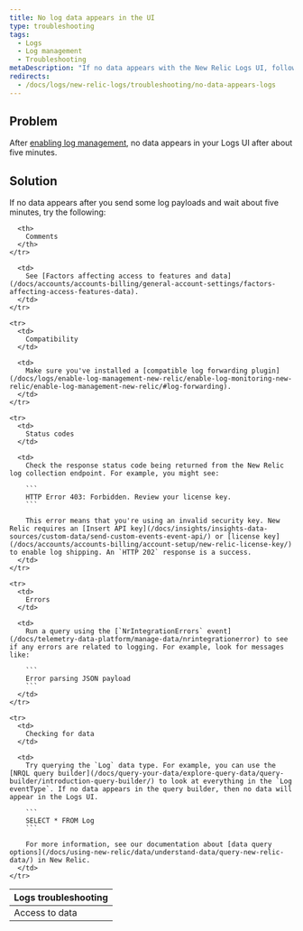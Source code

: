 ```yaml
---
title: No log data appears in the UI
type: troubleshooting
tags:
  - Logs
  - Log management
  - Troubleshooting
metaDescription: "If no data appears with the New Relic Logs UI, follow these troubleshooting tips."
redirects:
  - /docs/logs/new-relic-logs/troubleshooting/no-data-appears-logs
---
```


## Problem

After [enabling log management](/docs/logs/new-relic-logs/enable-logs/enable-new-relic-logs), no data appears in your Logs UI after about five minutes.

## Solution

If no data appears after you send some log payloads and wait about five minutes, try the following:

<table>
  <thead>
    <tr>
      <th>
        Logs troubleshooting
      </th>

      <th>
        Comments
      </th>
    </tr>
  </thead>

  <tbody>
    <tr>
      <td>
        Access to data
      </td>

      <td>
        See [Factors affecting access to features and data](/docs/accounts/accounts-billing/general-account-settings/factors-affecting-access-features-data).
      </td>
    </tr>

    <tr>
      <td>
        Compatibility
      </td>

      <td>
        Make sure you've installed a [compatible log forwarding plugin](/docs/logs/enable-log-management-new-relic/enable-log-monitoring-new-relic/enable-log-management-new-relic/#log-forwarding).
      </td>
    </tr>

    <tr>
      <td>
        Status codes
      </td>

      <td>
        Check the response status code being returned from the New Relic log collection endpoint. For example, you might see:

        ```
        HTTP Error 403: Forbidden. Review your license key.
        ```

        This error means that you're using an invalid security key. New Relic requires an [Insert API key](/docs/insights/insights-data-sources/custom-data/send-custom-events-event-api/) or [license key](/docs/accounts/accounts-billing/account-setup/new-relic-license-key/) to enable log shipping. An `HTTP 202` response is a success.
      </td>
    </tr>

    <tr>
      <td>
        Errors
      </td>

      <td>
        Run a query using the [`NrIntegrationErrors` event](/docs/telemetry-data-platform/manage-data/nrintegrationerror) to see if any errors are related to logging. For example, look for messages like:

        ```
        Error parsing JSON payload
        ```
      </td>
    </tr>

    <tr>
      <td>
        Checking for data
      </td>

      <td>
        Try querying the `Log` data type. For example, you can use the [NRQL query builder](/docs/query-your-data/explore-query-data/query-builder/introduction-query-builder/) to look at everything in the `Log eventType`. If no data appears in the query builder, then no data will appear in the Logs UI.

        ```
        SELECT * FROM Log
        ```

        For more information, see our documentation about [data query options](/docs/using-new-relic/data/understand-data/query-new-relic-data/) in New Relic.
      </td>
    </tr>
  </tbody>
</table>
